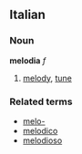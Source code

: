 ==Italian==
===Noun===
'''melodia''' ''f''

# [[melody]], [[tune]]

===Related terms===
*[[melo-]]
*[[melodico]]
*[[melodioso]]